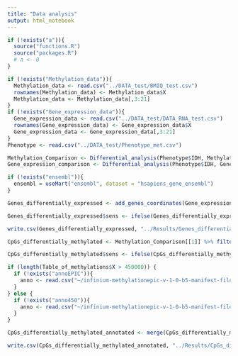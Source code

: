 ```yaml
---
title: "Data analysis"
output: html_notebook
---
```




```r
if (!exists("a")){
  source("functions.R")
  source("packages.R")
  # a <- 0
}
```

```r
if (!exists("Methylation_data")){
  Methylation_data <- read.csv("../DATA_test/BMIQ_test.csv")
  rownames(Methylation_data) <- Methylation_data$X
  Methylation_data <- Methylation_data[,3:21]
}
if (!exists("Gene_expression_data")){
  Gene_expression_data <- read.csv("../DATA_test/DATA_RNA_test.csv")
  rownames(Gene_expression_data) <- Gene_expression_data$X
  Gene_expression_data <- Gene_expression_data[,3:21]
}
Phenotype <- read.csv("../DATA_test/Phenotype_met.csv")
```

```r
Methylation_Comparison <- Differential_analysis(Phenotype$IDH, Methylation_data, type_of_data = "methylation")
Gene_expression_comparison <- Differential_analysis(Phenotype$IDH, Gene_expression_data, type_of_data = "gene_expression")
```

```r
if (!exists("ensembl")){
  ensembl = useMart("ensembl", dataset = "hsapiens_gene_ensembl")
}

Genes_differentially_expressed <- add_genes_coordinates(Gene_expression_comparison[[1]]) %>% filter(., (logFC**2 > 2.25 & P.Value < 0.05 & hgnc_symbol != "")) %>% dplyr::select(., logFC, AveExpr, P.Value, hgnc_symbol)

Genes_differentially_expressed$sens <- ifelse(Genes_differentially_expressed$logFC > 0, "up_regulated", "down_regulated")

write.csv(Genes_differentially_expressed, "../Results/Genes_differentially_expressed.csv")
```

```r
CpGs_differentially_methylated <- Methylation_Comparison[[1]] %>% filter(., (P.Value < 0.05 & logFC**2 > 0.3**2))

CpGs_differentially_methylated$sens <- ifelse(CpGs_differentially_methylated$logFC > 0, "hypermethylated", "hypomethylated")
```

```r
if (length(Table_of_methylations$X > 450000)) {
  if (!exists("annoEPIC")){
    anno <- read.csv("~/infinium-methylationepic-v-1-0-b5-manifest-file-csv/infinium-methylationepic-v-1-0-b5-manifest-file.csv", skip = 7) %>% dplyr::select(., "Name", "CHR", "MAPINFO", "UCSC_RefGene_Name", "UCSC_RefGene_Group", "Relation_to_UCSC_CpG_Island")
  }
} else {
  if (!exists("anno450")){
    anno <- read.csv("~/infinium-methylationepic-v-1-0-b5-manifest-file-csv/HumanMethylation450_15017482_v1-2.csv", skip = 7) %>% dplyr::select(., "Name", "CHR", "MAPINFO", "UCSC_RefGene_Name", "UCSC_RefGene_Group", "Relation_to_UCSC_CpG_Island")
  }
}
```

```r
CpGs_differentially_methylated_annotated <- merge(CpGs_differentially_methylated, anno, by.x = "ID", by.y = "Name")

write.csv(CpGs_differentially_methylated_annotated, "../Results/CpGs_differentially_methylated.csv")
```

